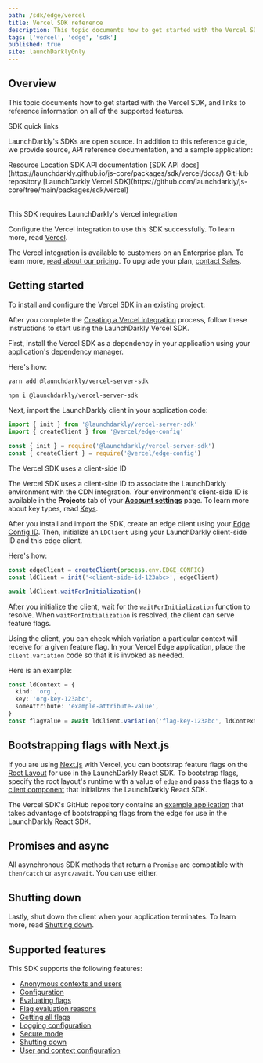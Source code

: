 ```yaml
---
path: /sdk/edge/vercel
title: Vercel SDK reference
description: This topic documents how to get started with the Vercel SDK, and links to reference information on all of the supported features.
tags: ['vercel', 'edge', 'sdk']
published: true
site: launchDarklyOnly
---
```


## Overview

This topic documents how to get started with the Vercel SDK, and links to reference information on all of the supported features.

<Callout intent="primary">
<CalloutTitle>SDK quick links</CalloutTitle>
<CalloutDescription>

LaunchDarkly's SDKs are open source. In addition to this reference guide, we provide source, API reference documentation, and a sample application:

<Table>
  <TableHeader>
    <TableHeadCell>Resource</TableHeadCell>
    <TableHeadCell>Location</TableHeadCell>
  </TableHeader>
  <TableBody>
    <TableRow>
      <TableCell>SDK API documentation</TableCell>
      <TableCell>
        [SDK API docs](https://launchdarkly.github.io/js-core/packages/sdk/vercel/docs/)
      </TableCell>
    </TableRow>
    <TableRow>
      <TableCell>GitHub repository</TableCell>
      <TableCell>
        [LaunchDarkly Vercel SDK](https://github.com/launchdarkly/js-core/tree/main/packages/sdk/vercel)
      </TableCell>
    </TableRow>
  </TableBody>
</Table>

</CalloutDescription>
</Callout>

<Callout intent="info">
  <CalloutTitle>This SDK requires LaunchDarkly's Vercel integration</CalloutTitle>
  <CalloutDescription>

Configure the Vercel integration to use this SDK successfully. To learn more, read [Vercel](/integrations/vercel).

The Vercel integration is available to customers on an Enterprise plan. To learn more, [read about our pricing](https://launchdarkly.com/pricing/). To upgrade your plan, [contact Sales](https://launchdarkly.com/contact-sales/).

  </CalloutDescription>
</Callout>

## Getting started

To install and configure the Vercel SDK in an existing project:

After you complete the [Creating a Vercel integration](/integrations/vercel#installing-a-vercel-integration) process, follow these instructions to start using the LaunchDarkly Vercel SDK.

First, install the Vercel SDK as a dependency in your application using your application's dependency manager.

Here's how:

<CodeSample>
<CSTab label="yarn">

```bash
yarn add @launchdarkly/vercel-server-sdk
```

</CSTab>
<CSTab label="npm">

```bash
npm i @launchdarkly/vercel-server-sdk
```

</CSTab>
</CodeSample>

Next, import the LaunchDarkly client in your application code:

<CodeSample>
<CSTab label="TypeScript/JavaScript ES6">

```ts
import { init } from '@launchdarkly/vercel-server-sdk'
import { createClient } from '@vercel/edge-config'
```

</CSTab>
<CSTab label="JavaScript CJS">

```js
const { init } = require('@launchdarkly/vercel-server-sdk')
const { createClient } = require('@vercel/edge-config')
```

</CSTab>

</CodeSample>

<Callout intent="info">
<CalloutTitle>The Vercel SDK uses a client-side ID</CalloutTitle>
<CalloutDescription>

The Vercel SDK uses a client-side ID to associate the LaunchDarkly environment with the CDN integration. Your environment's client-side ID is available in the **Projects** tab of your [**Account settings**](https://app.launchdarkly.com/settings#/projects) page. To learn more about key types, read [Keys](/sdk/concepts/client-side-server-side#keys).

</CalloutDescription>
</Callout>

After you install and import the SDK, create an edge client using your [Edge Config ID](https://vercel.com/docs/storage/edge-config). Then, initialize an `LDClient` using your LaunchDarkly client-side ID and this edge client.

Here's how:

<CodeSample>
<CSTab label="TypeScript">

```js
const edgeClient = createClient(process.env.EDGE_CONFIG)
const ldClient = init('<client-side-id-123abc>', edgeClient)

await ldClient.waitForInitialization()
```

</CSTab>
</CodeSample>

After you initialize the client, wait for the `waitForInitialization` function to resolve. When `waitForInitialization` is resolved, the client can serve feature flags.

Using the client, you can check which variation a particular context will receive for a given feature flag. In your Vercel Edge application, place the `client.variation` code so that it is invoked as needed.

Here is an example:

<CodeSample>
<CSTab label="TypeScript">

```typescript
const ldContext = {
  kind: 'org',
  key: 'org-key-123abc',
  someAttribute: 'example-attribute-value',
}
const flagValue = await ldClient.variation('flag-key-123abc', ldContext, true)
```

</CSTab>
</CodeSample>

## Bootstrapping flags with Next.js

If you are using [Next.js](https://nextjs.org/) with Vercel, you can bootstrap feature flags on the [Root Layout](https://nextjs.org/docs/app/building-your-application/routing/pages-and-layouts#root-layout-required) for use in the LaunchDarkly React SDK. To bootstrap flags, specify the root layout's runtime with a value of `edge` and pass the flags to a [client component](https://nextjs.org/docs/getting-started/react-essentials#client-components) that initializes the LaunchDarkly React SDK.

The Vercel SDK's GitHub repository contains an [example application](https://github.com/launchdarkly/js-core/blob/main/packages/sdk/vercel/examples/complete/README.md) that takes advantage of bootstrapping flags from the edge for use in the LaunchDarkly React SDK.

## Promises and async

All asynchronous SDK methods that return a `Promise` are compatible with `then/catch` or `async/await`. You can use either.

## Shutting down

Lastly, shut down the client when your application terminates. To learn more, read [Shutting down](/sdk/features/shutdown#vercel).

## Supported features

This SDK supports the following features:

- [Anonymous contexts and users](/sdk/features/anonymous#vercel)
- [Configuration](/sdk/features/config#vercel)
- [Evaluating flags](/sdk/features/evaluating#vercel)
- [Flag evaluation reasons](/sdk/features/evaluation-reasons#vercel)
- [Getting all flags](/sdk/features/all-flags#vercel)
- [Logging configuration](/sdk/features/logging#vercel)
- [Secure mode](/sdk/features/secure-mode#vercel)
- [Shutting down](/sdk/features/shutdown#vercel)
- [User and context configuration](/sdk/features/user-context-config#vercel)
